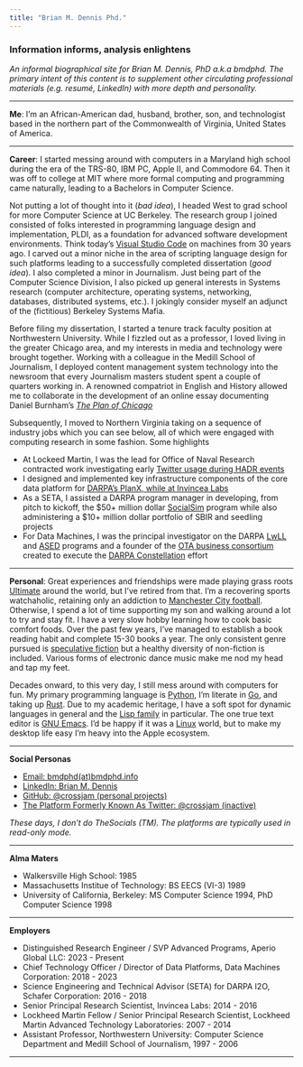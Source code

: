 ```yaml
---
title: "Brian M. Dennis Phd."
---
```


### Information informs, analysis enlightens

_An informal biographical site for Brian M. Dennis, PhD a.k.a
bmdphd. The primary intent of this content is to supplement other
circulating professional materials (e.g. resumé, LinkedIn) with more
depth and personality._

-----

**Me**: I’m an African-American dad, husband, brother, son, and technologist
based in the northern part of the Commonwealth of Virginia, United
States of America.

------

**Career**: I started messing around with computers in a Maryland high
school during the era of the TRS-80, IBM PC, Apple II, and
Commodore 64. Then it was off to college at MIT where more formal
computing and programming came naturally, leading to a Bachelors in
Computer Science.

Not putting a lot of thought into it (_bad idea_), I headed West to
grad school for more Computer Science at UC Berkeley. The research
group I joined consisted of folks interested in programming language
design and implementation, PLDI, as a foundation for advanced software
development environments. Think today’s [Visual Studio
Code](https://en.wikipedia.org/wiki/Visual_Studio_Code) on machines
from 30 years ago. I carved out a minor niche in the area of scripting
language design for such platforms leading to a successfully completed
dissertation (_good idea_). I also completed a minor in Journalism.
Just being part of the Computer Science Division, I also picked up
general interests in Systems research (computer architecture,
operating systems, networking, databases, distributed systems,
etc.). I jokingly consider myself an adjunct of the (fictitious)
Berkeley Systems Mafia.

Before filing my dissertation, I started a tenure track faculty
position at Northwestern University. While I fizzled out as a
professor, I loved living in the greater Chicago area, and my
interests in media and technology were brought together. Working with
a colleague in the Medill School of Journalism, I deployed content
management system technology into the newsroom that every Journalism
masters student spent a couple of quarters working in. A renowned
compatriot in English and History allowed me to collaborate in the
development of an online essay documenting Daniel Burnham’s [_The Plan
of
Chicago_](http://www.encyclopedia.chicagohistory.org/pages/10537.html)

Subsequently, I moved to Northern Virginia taking on a sequence of
industry jobs which you can see below, all of which were engaged with
computing research in some fashion. Some highlights

* At Lockeed Martin, I was the lead for Office of Naval Research
  contracted work investigating early [Twitter usage during HADR
  events](https://ebiquity.umbc.edu/resource/html/id/280/Understanding-RSM-Relief-Social-Media)
* I designed and implemented key infrastructure components of the core data platform for
  [DARPA’s PlanX, while at Invincea Labs](https://insidedefense.com/share/204438)
* As a SETA, I assisted a DARPA program manager in developing, from
  pitch to kickoff, the $50+ million dollar
  [SocialSim](https://www.darpa.mil/program/computational-simulation-of-online-social-behavior)
  program while also administering a $10+ million dollar portfolio of
  SBIR and seedling projects
* For Data Machines, I was the principal investigator on the DARPA
  [LwLL](https://www.darpa.mil/program/learning-with-less-labeling)
  and
  [ASED](https://www.darpa.mil/program/active-social-engineering-defense)
  programs and a founder of the [OTA business consortium](https://www.orionconsortium.org) created to
  execute the [DARPA
  Constellation](https://www.darpa.mil/news-events/2022-11-28) effort

------

**Personal**: Great experiences and friendships were made playing
grass roots [Ultimate](https://usaultimate.org) around the world, but I’ve retired from
that. I’m a recovering sports watchaholic, retaining only an addiction
to [Manchester City football](https://mancity.com/). Otherwise, I spend a lot of time
supporting my son and walking around a lot to try and stay fit. I have
a very slow hobby learning how to cook basic comfort foods. Over the
past few years, I’ve managed to establish a book reading habit and
complete 15-30 books a year. The only consistent genre pursued is
[speculative
fiction](https://en.wikipedia.org/wiki/Speculative_fiction) but a
healthy diversity of non-fiction is included. Various
forms of electronic dance music make me nod my head and tap my feet.

Decades onward, to this very day, I still mess around with computers
for fun. My primary programming language is [Python](https://www.python.org), I’m literate in
[Go](https://go.dev), and taking up [Rust](https://rust-lang.org). Due to my academic heritage, I have a soft
spot for dynamic languages in general and the [Lisp
family](https://en.wikipedia.org/wiki/Lisp_(programming_language)) in
particular. The one true text editor is [GNU
Emacs](https://en.wikipedia.org/wiki/GNU_Emacs). I’d be happy if it
was a [Linux](https://en.wikipedia.org/wiki/Linux) world, but to make
my desktop life easy I’m heavy into the Apple ecosystem.

------

**Social Personas**

* [Email: bmdphd(at)bmdphd.info](mailto:bmdphd.info)
* [LinkedIn: Brian M. Dennis](https://linkedin.com/in/crossjam)
* [GitHub: @crossjam (personal projects)](https://github.com/crossjam)
* [The Platform Formerly Known As Twitter: @crossjam (inactive)](https://twitter.com/crossjam)

_These days, I don’t do TheSocials (TM). The platforms are typically used in read-only mode._

------

**Alma Maters**

* Walkersville High School: 1985
* Massachusetts Institue of Technology: BS EECS (VI-3) 1989
* University of California, Berkeley: MS Computer Science 1994, PhD
  Computer Science 1998

------

**Employers**

* Distinguished Research Engineer / SVP Advanced Programs, Aperio
  Global LLC: 2023 -
  Present
* Chief Technology Officer / Director of Data Platforms, Data Machines
  Corporation: 2018 - 2023
* Science Engineering and Technical Advisor (SETA) for DARPA I2O,
  Schafer Corporation: 2016 - 2018
* Senior Principal Research Scientist, Invincea Labs: 2014 - 2016
* Lockheed Martin Fellow / Senior Principal Research Scientist,
  Lockheed Martin Advanced Technology Laboratories: 2007 - 2014
* Assistant Professor, Northwestern University: Computer Science
  Department and Medill School of Journalism, 1997 - 2006

------
